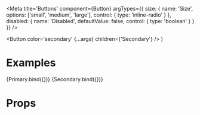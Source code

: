 
<Meta
  title='Buttons'
  component={Button}
  argTypes={{
    size: {
      name: 'Size',
      options: ['small', 'medium', 'large'],
      control: {
        type: 'inline-radio'
      }
    },
    disabled: {
      name: 'Disabled',
      defaultValue: false,
      control: {
        type: 'boolean'
      }
    }
  }}
/>

  <Button color='secondary' {...args} children={'Secondary'} />
)

# Examples

<Canvas>
  <Story name='Primary'>{Primary.bind({})}</Story>
  <Story name='Secondary'>{Secondary.bind({})}</Story>
</Canvas>

# Props

<ArgsTable of={Button} />
